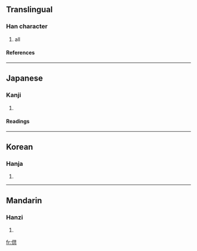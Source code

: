 {{see|俱}}

==Translingual==
===Han character===
{{Han char|rn=9|rad=人|as=08|sn=10|four=|canj=人月山金 (OBUC)}}
# all
====References====
{{Han ref|kx=0109.171|dkj=00724|hdz=10177.021|uh=5036|ud=20534}}
----
==Japanese==
===Kanji===
{{ja-kanji|grade=|rs=人08}}
# {{defn|Japanese}}
====Readings====
{{ja-readings|on=[[く]] (ku)|kun=[[ともに]] (tomoni)}}
----
==Korean==
===Hanja===
{{ko-hanja|hangeul=구|rv=gu|mr=ku}}
# {{defn|Korean}}
----
==Mandarin==
===Hanzi===
{{cmn-hanzi|pin=[[jù]] (ju4)|wg=chü<sup>4</sup>}}
# {{defn|Mandarin}}

[[fr:倶]]